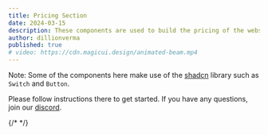 ```yaml
---
title: Pricing Section
date: 2024-03-15
description: These components are used to build the pricing of the website.
author: dillionverma
published: true
# video: https://cdn.magicui.design/animated-beam.mp4
---
```



Note: Some of the components here make use of the [shadcn](https://ui.shadcn.com) library such as `Switch` and `Button`.

Please follow instructions there to get started. If you have any questions, join our [discord](https://discord.gg/WfefJAwQhF).

<BlockPreview name="pricing-1" />

{/* <BlockPreview name="pricing-2" />  */}